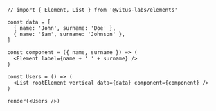 ```tsx
// import { Element, List } from '@vitus-labs/elements'

const data = [
  { name: 'John', surname: 'Doe' },
  { name: 'Sam', surname: 'Johnson' },
]

const component = ({ name, surname }) => (
  <Element label={name + ' ' + surname} />
)

const Users = () => (
  <List rootElement vertical data={data} component={component} />
)

render(<Users />)
```
